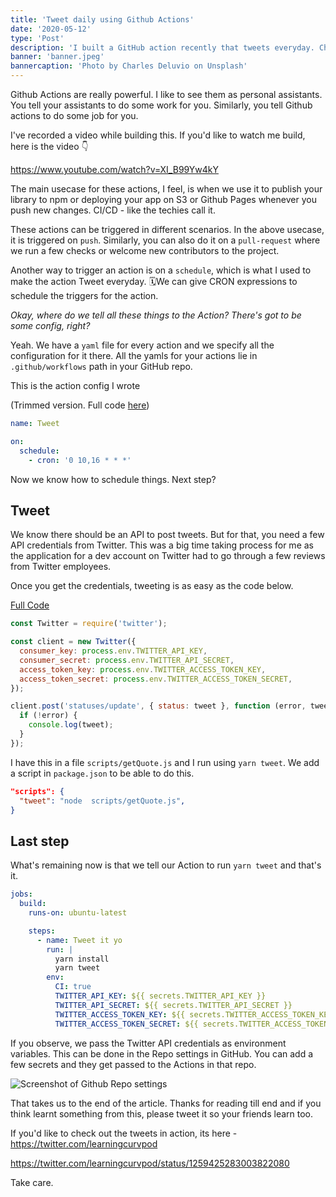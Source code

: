 ```yaml
---
title: 'Tweet daily using Github Actions'
date: '2020-05-12'
type: 'Post'
description: 'I built a GitHub action recently that tweets everyday. Check out the acticle to know.'
banner: 'banner.jpeg'
bannercaption: 'Photo by Charles Deluvio on Unsplash'
---
```


Github Actions are really powerful. I like to see them as personal assistants. You tell your assistants to do some work for you. Similarly, you tell Github actions to do some job for you.

<GrayBlock>

I've recorded a video while building this. If you'd like to watch me build, here is the video 👇

https://www.youtube.com/watch?v=XI_B99Yw4kY

</GrayBlock>

The main usecase for these actions, I feel, is when we use it to publish your library to npm or deploying your app on S3 or Github Pages whenever you push new changes. CI/CD - like the techies call it.

These actions can be triggered in different scenarios. In the above usecase, it is triggered on `push`. Similarly, you can also do it on a `pull-request` where we run a few checks or welcome new contributors to the project.

Another way to trigger an action is on a `schedule`, which is what I used to make the action Tweet everyday. 🗓We can give CRON expressions to schedule the triggers for the action.

_Okay, where do we tell all these things to the Action? There's got to be some config, right?_

Yeah. We have a `yaml` file for every action and we specify all the configuration for it there. All the yamls for your actions lie in `.github/workflows` path in your GitHub repo.

This is the action config I wrote

(Trimmed version. Full code [here](https://github.com/aravindballa/learningcurve.dev/blob/master/.github/workflows/tweet.yml))

```yml
name: Tweet

on:
  schedule:
    - cron: '0 10,16 * * *'
```

Now we know how to schedule things. Next step?

## Tweet

We know there should be an API to post tweets. But for that, you need a few API credentials from Twitter. This was a big time taking process for me as the application for a dev account on Twitter had to go through a few reviews from Twitter employees.

Once you get the credentials, tweeting is as easy as the code below.

[Full Code](https://github.com/aravindballa/learningcurve.dev/blob/master/scripts/getQuote.js)

```js
const Twitter = require('twitter');

const client = new Twitter({
  consumer_key: process.env.TWITTER_API_KEY,
  consumer_secret: process.env.TWITTER_API_SECRET,
  access_token_key: process.env.TWITTER_ACCESS_TOKEN_KEY,
  access_token_secret: process.env.TWITTER_ACCESS_TOKEN_SECRET,
});

client.post('statuses/update', { status: tweet }, function (error, tweet, response) {
  if (!error) {
    console.log(tweet);
  }
});
```

I have this in a file `scripts/getQuote.js` and I run using `yarn tweet`. We add a script in `package.json` to be able to do this.

```json
"scripts": {
  "tweet": "node  scripts/getQuote.js",
}
```

## Last step

What's remaining now is that we tell our Action to run `yarn tweet` and that's it.

```yml
jobs:
  build:
    runs-on: ubuntu-latest

    steps:
      - name: Tweet it yo
        run: |
          yarn install
          yarn tweet
        env:
          CI: true
          TWITTER_API_KEY: ${{ secrets.TWITTER_API_KEY }}
          TWITTER_API_SECRET: ${{ secrets.TWITTER_API_SECRET }}
          TWITTER_ACCESS_TOKEN_KEY: ${{ secrets.TWITTER_ACCESS_TOKEN_KEY }}
          TWITTER_ACCESS_TOKEN_SECRET: ${{ secrets.TWITTER_ACCESS_TOKEN_SECRET }}
```

If you observe, we pass the Twitter API credentials as environment variables. This can be done in the Repo settings in GitHub. You can add a few secrets and they get passed to the Actions in that repo.

![Screenshot of Github Repo settings](github-repo-settings.png)

That takes us to the end of the article. Thanks for reading till end and if you think learnt something from this, please tweet it so your friends learn too.

If you'd like to check out the tweets in action, its here -https://twitter.com/learningcurvpod

https://twitter.com/learningcurvpod/status/1259425283003822080

Take care.
